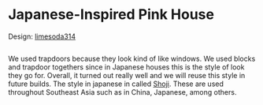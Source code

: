 

# Japanese-Inspired Pink House

Design: <a href="https://namemc.com/profile/limesoda314.1" target="_blank" rel="noreferrer">limesoda314</a>


<div className="halfgriditem emphasis4 dark card">
		<img className="articleImage" src={getImageUrl("minecraftserver/cherry/pinkhouse/thumbnail.png")} alt="" ></img>
</div>

<div className="halfgrid">
	<div className="halfgriditem emphasis4 dark card">
				<img className="articleImage" src={getImageUrl("minecraftserver/cherry/pinkhouse/wideview1.png")} alt="" ></img>
	</div>
	<div className="halfgriditem emphasis4 dark card">
				<img className="articleImage" src={getImageUrl("minecraftserver/cherry/pinkhouse/wideview2.png")} alt="" ></img>
	</div>
	<div className="halfgriditem emphasis4 dark card">
				<img className="articleImage" src={getImageUrl("minecraftserver/cherry/pinkhouse/wideview3.png")} alt="" ></img>
	</div>
	<div className="halfgriditem emphasis4 dark card">
				<img className="articleImage" src={getImageUrl("minecraftserver/cherry/pinkhouse/closeup1.png")} alt="" ></img>
	</div>
</div>

<div className="halfgriditem emphasis4 dark card">
		<img className="articleImage" src={getImageUrl("minecraftserver/cherry/pinkhouse/closeup1.png")} alt=""></img>
</div>

We used trapdoors because they look kind of like windows. We used blocks and trapdoor togethers since in Japanese houses this is the style of look they go for. Overall, it turned out really well and we will reuse this style in future builds. The style in japanese in called <a href="https://en.wikipedia.org/wiki/Shoji" target="_blank" rel="noreferrer">Shoji</a>. These are used throughout Southeast Asia such as in China, Japanese, among others.

<div className="halfgrid">
	<div className="halfgriditem emphasis4 dark card">
				<img className="articleImage" src={getImageUrl("minecraftserver/cherry/pinkhouse/interior1.png")} alt="" ></img>
	</div>
	<div className="halfgriditem emphasis4 dark card">
				<img className="articleImage" src={getImageUrl("minecraftserver/cherry/pinkhouse/interior2.png")} alt="" ></img>
	</div>
	<div className="halfgriditem emphasis4 dark card">
				<img className="articleImage" src={getImageUrl("minecraftserver/cherry/pinkhouse/interior3.png")} alt="" ></img>
	</div>
	<div className="halfgriditem emphasis4 dark card">
				<img className="articleImage" src={getImageUrl("minecraftserver/cherry/pinkhouse/far1.png")} alt="" ></img>
	</div>
	<div className="halfgriditem emphasis4 dark card">
				<img className="articleImage" src={getImageUrl("minecraftserver/cherry/pinkhouse/far2.png")} alt="" ></img>
	</div>
</div>

